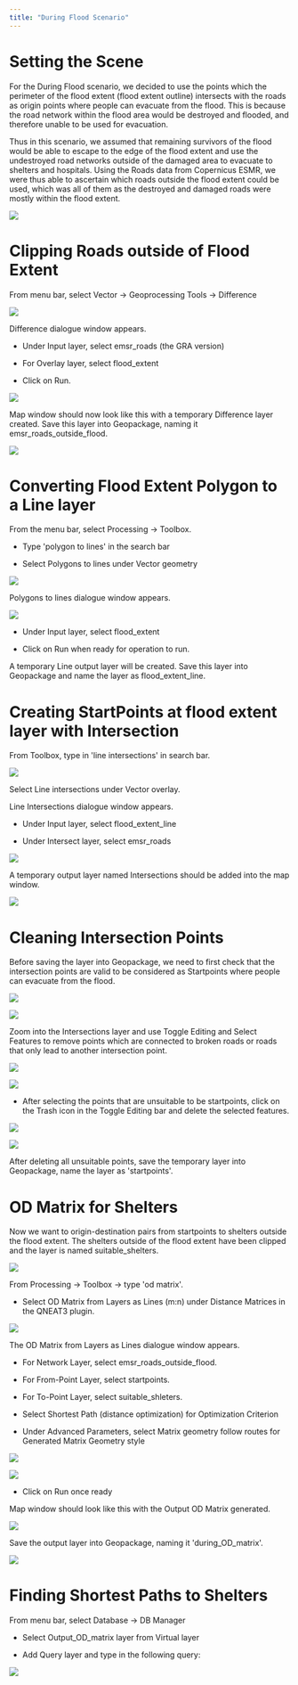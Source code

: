 ```yaml
---
title: "During Flood Scenario"
---
```


# Setting the Scene

For the During Flood scenario, we decided to use the points which the perimeter of the flood extent (flood extent outline) intersects with the roads as origin points where people can evacuate from the flood. This is because the road network within the flood area would be destroyed and flooded, and therefore unable to be used for evacuation.

Thus in this scenario, we assumed that remaining survivors of the flood would be able to escape to the edge of the flood extent and use the undestroyed road networks outside of the damaged area to evacuate to shelters and hospitals. Using the Roads data from Copernicus ESMR, we were thus able to ascertain which roads outside the flood extent could be used, which was all of them as the destroyed and damaged roads were mostly within the flood extent.

![](images/image115.jpg)

# Clipping Roads outside of Flood Extent

From menu bar, select Vector → Geoprocessing Tools → Difference

![](images/image33.jpg)

Difference dialogue window appears. 

-   Under Input layer, select emsr_roads (the GRA version)

-   For Overlay layer, select flood_extent

-   Click on Run.

![](images/image64-01.jpg)

Map window should now look like this with a temporary Difference layer created. Save this layer into Geopackage, naming it emsr_roads_outside_flood.

![](images/image72.jpg)

# Converting Flood Extent Polygon to a Line layer 

From the menu bar, select Processing → Toolbox.

-   Type \'polygon to lines\' in the search bar

-   Select Polygons to lines under Vector geometry

![](images/image160.jpg)

Polygons to lines dialogue window appears.

![](images/image118.jpg)

-   Under Input layer, select flood_extent

-   Click on Run when ready for operation to run.

A temporary Line output layer will be created. Save this layer into Geopackage and name the layer as flood_extent_line.

# Creating StartPoints at flood extent layer with Intersection

From Toolbox, type in \'line intersections\' in search bar.

![](images/image30.jpg)

Select Line intersections under Vector overlay.

Line Intersections dialogue window appears. 

-   Under Input layer, select flood_extent_line

-   Under Intersect layer, select emsr_roads

![](images/image148.jpg)

A temporary output layer named Intersections should be added into the map window. 

![](images/image105.jpg)

# Cleaning Intersection Points

Before saving the layer into Geopackage, we need to first check that the intersection points are valid to be considered as Startpoints where people can evacuate from the flood.

![](images/image13.jpg)

![](images/image3.jpg)

Zoom into the Intersections layer and use Toggle Editing and Select Features to remove points which are connected to broken roads or roads that only lead to another intersection point.

![](images/image66.jpg)

![](images/image141.jpg)

-   After selecting the points that are unsuitable to be startpoints, click on the Trash icon in the Toggle Editing bar and delete the selected features.

![](images/image107.jpg)

![](images/image11.jpg)

After deleting all unsuitable points, save the temporary layer into Geopackage, name the layer as \'startpoints\'.

# OD Matrix for Shelters

Now we want to origin-destination pairs from startpoints to shelters outside the flood extent. The shelters outside of the flood extent have been clipped and the layer is named suitable_shelters.

![](images/image140.jpg)

From Processing → Toolbox → type \'od matrix\'.

-   Select OD Matrix from Layers as Lines (m:n) under Distance Matrices in the QNEAT3 plugin.

![](images/image90.jpg)

The OD Matrix from Layers as Lines dialogue window appears. 

-   For Network Layer, select emsr_roads_outside_flood.

-   For From-Point Layer, select startpoints.

-   For To-Point Layer, select suitable_shleters. 

-   Select Shortest Path (distance optimization) for Optimization Criterion

-   Under Advanced Parameters, select Matrix geometry follow routes for Generated Matrix Geometry style

![](images/image106.jpg)

![](images/image138.jpg)

-   Click on Run once ready

Map window should look like this with the Output OD Matrix generated.

![](images/image101.jpg)

Save the output layer into Geopackage, naming it \'during_OD_matrix\'.

![](images/image98.jpg)

# Finding Shortest Paths to Shelters

From menu bar, select Database → DB Manager

-   Select Output_OD_matrix layer from Virtual layer

-   Add Query layer and type in the following query:

![](images/image164.jpg)
